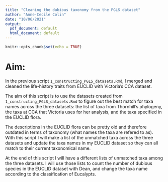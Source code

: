 ```yaml
---
title: "Cleaning the dubious taxonomy from the PGLS dataset"
author: "Anne-Cecile Colin"
date: "10/06/2021"
output:
  pdf_document: default
  html_document: default
---
```


```r
knitr::opts_chunk$set(echo = TRUE)
```

# Aim:

In the previous script `1_constructing_PGLS_datasets.Rmd`, I merged and cleaned the life-history traits from EUCLID with Victoria's CCA dataset.

The aim of this script is to use the datasets created from `1_constructing_PGLS_datasets.Rmd` to figure out the best match for taxa names across the three datasets: the list of taxa from Thornhill's phylogeny, the taxa at CCA that Victoria uses for her analysis, and the taxa specified in the EUCLID flora.

The descriptions in the EUCLID flora can be pretty old and therefore outdated in terms of taxonomy (what names the taxa are refered to as).
With this script I will make a list of the unmatched taxa across the three datasets and update the taxa names in my EUCLID dataset so they can all match to their current taxonomical name.

At the end of this script I will have a different lists of unmatched taxa among the three datasets. I will use those lists to count the number of dubious species in the EUCLID dataset with Dean, and change the taxa name according to the classification of Eucalypts. 
